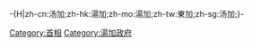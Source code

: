 -{H|zh-cn:汤加;zh-hk:湯加;zh-mo:湯加;zh-tw:東加;zh-sg:汤加;}-
[[Category:首相|Category:首相]]
[[Category:湯加政府|Category:湯加政府]]